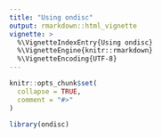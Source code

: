 ```yaml
---
title: "Using ondisc"
output: rmarkdown::html_vignette
vignette: >
  %\VignetteIndexEntry{Using ondisc}
  %\VignetteEngine{knitr::rmarkdown}
  %\VignetteEncoding{UTF-8}
---
```


```r
knitr::opts_chunk$set(
  collapse = TRUE,
  comment = "#>"
)
```

```r
library(ondisc)
```
